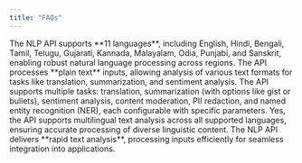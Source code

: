 ```yaml
---
title: "FAQs"
---
```

<AccordionGroup>
  <Accordion title="What languages are supported by the NLP API?" icon="language">
    The NLP API supports **11 languages**, including English, Hindi, Bengali, Tamil, Telugu, Gujarati, Kannada, Malayalam, Odia, Punjabi, and Sanskrit, enabling robust natural language processing across regions.
  </Accordion>

  <Accordion title="What types of text can the NLP API process?" icon="file">
    The API processes **plain text** inputs, allowing analysis of various text formats for tasks like translation, summarization, and sentiment analysis.
  </Accordion>

  <Accordion title="What are the available NLP processing options?" icon="code">
    The API supports multiple tasks: translation, summarization (with options like gist or bullets), sentiment analysis, content moderation, PII redaction, and named entity recognition (NER), each configurable with specific parameters.
  </Accordion>

  <Accordion title="Can the NLP API handle multilingual text analysis?" icon="microphone">
    Yes, the API supports multilingual text analysis across all supported languages, ensuring accurate processing of diverse linguistic content.
  </Accordion>

  <Accordion title="How fast is the NLP processing?" icon="bolt">
    The NLP API delivers **rapid text analysis**, processing inputs efficiently for seamless integration into applications.
  </Accordion>
</AccordionGroup>